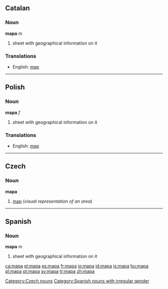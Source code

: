 ==Catalan==
===Noun===
'''mapa''' ''m''

#sheet with geographical information on it

===Translations===
*English: [[map]]

----
==Polish==
===Noun===
'''mapa''' ''f''

#sheet with geographical information on it

===Translations===
*English: [[map]]

----
==Czech==

===Noun===
'''mapa''' {{f}}

# [[map]] (''visual representation of an area'')

[[Category:Czech nouns]]

----

==Spanish==
===Noun===
'''mapa''' ''m''

#sheet with geographical information on it





[[Category:Spanish nouns with irregular gender]]

[[ca:mapa]]
[[el:mapa]]
[[es:mapa]]
[[fr:mapa]]
[[io:mapa]]
[[id:mapa]]
[[is:mapa]]
[[hu:mapa]]
[[pl:mapa]]
[[pt:mapa]]
[[sv:mapa]]
[[tr:mapa]]
[[zh:mapa]]